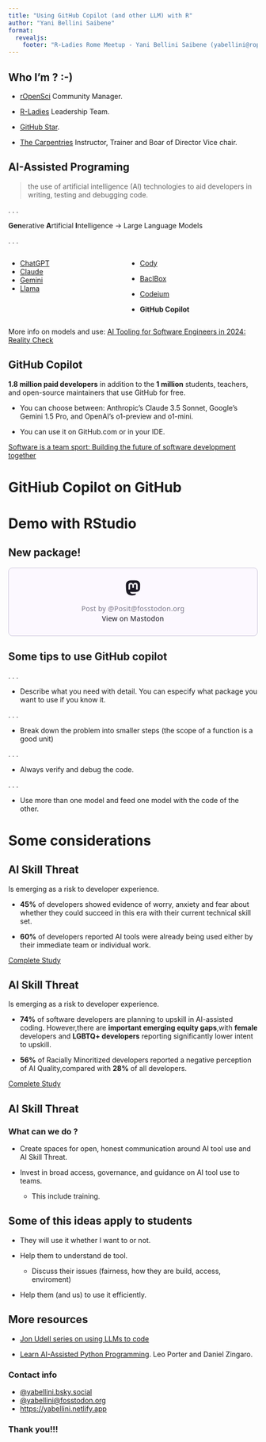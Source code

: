 ```yaml
---
title: "Using GitHub Copilot (and other LLM) with R"
author: "Yani Bellini Saibene"
format: 
  revealjs:
    footer: "R-Ladies Rome Meetup - Yani Bellini Saibene (yabellini@ropensci.org)"
---
```


## Who I'm ? :-) 

* [rOpenSci](https://rladies.org) Community Manager.

* [R-Ladies](https://rladies.org) Leadership Team.

* [GitHub Star](https://stars.github.com/profiles/yabellini/).

* [The Carpentries](https://carpentries.org) Instructor, Trainer and Boar of Director Vice chair. 


## AI-Assisted Programing

> the use of artificial intelligence (AI) technologies to aid developers in writing, testing and debugging code.

. . .

**Gen**erative **A**rtificial **I**ntelligence -> Large Language Models

. . .


:::: {.columns}
::: {.column} 

* [ChatGPT](https://chatgpt.com)
* [Claude](https://claude.ai/)
* [Gemini](https://gemini.google.com/)
* [Llama](https://www.llama.com)

:::

::: {.column} 

* [Cody](https://sourcegraph.com/cody)
* [BaclBox](https://www.blackbox.ai/)
* [Codeium](https://codeium.com/)

* **GitHub Copilot**

:::
:::


::: footer

More info on models and use: [AI Tooling for Software Engineers in 2024: Reality Check](https://newsletter.pragmaticengineer.com/p/ai-tooling-2024)

:::

## GitHub Copilot

**1.8 million paid developers** in addition to the **1 million** students, teachers, and open-source maintainers that use GitHub for free.

* You can choose between: Anthropic’s Claude 3.5 Sonnet, Google’s Gemini 1.5 Pro, and OpenAI’s o1-preview and o1-mini.

* You can use it on GitHub.com or in your IDE. 

::: footer

[Software is a team sport: Building the future of software development together](https://github.blog/news-insights/company-news/software-is-a-team-sport-building-the-future-of-software-development-together/)

:::

# GitHiub Copilot on GitHub

# Demo with RStudio

## New package!

<blockquote class="mastodon-embed" data-embed-url="https://fosstodon.org/@Posit/113629139509654945/embed" style="background: #FCF8FF; border-radius: 8px; border: 1px solid #C9C4DA; margin: 0; max-width: 540px; min-width: 270px; overflow: hidden; padding: 0;"> <a href="https://fosstodon.org/@Posit/113629139509654945" target="_blank" style="align-items: center; color: #1C1A25; display: flex; flex-direction: column; font-family: system-ui, -apple-system, BlinkMacSystemFont, 'Segoe UI', Oxygen, Ubuntu, Cantarell, 'Fira Sans', 'Droid Sans', 'Helvetica Neue', Roboto, sans-serif; font-size: 14px; justify-content: center; letter-spacing: 0.25px; line-height: 20px; padding: 24px; text-decoration: none;"> <svg xmlns="http://www.w3.org/2000/svg" xmlns:xlink="http://www.w3.org/1999/xlink" width="32" height="32" viewBox="0 0 79 75"><path d="M74.7135 16.6043C73.6199 8.54587 66.5351 2.19527 58.1366 0.964691C56.7196 0.756754 51.351 0 38.9148 0H38.822C26.3824 0 23.7135 0.756754 22.2966 0.964691C14.1319 2.16118 6.67571 7.86752 4.86669 16.0214C3.99657 20.0369 3.90371 24.4888 4.06535 28.5726C4.29578 34.4289 4.34049 40.275 4.877 46.1075C5.24791 49.9817 5.89495 53.8251 6.81328 57.6088C8.53288 64.5968 15.4938 70.4122 22.3138 72.7848C29.6155 75.259 37.468 75.6697 44.9919 73.971C45.8196 73.7801 46.6381 73.5586 47.4475 73.3063C49.2737 72.7302 51.4164 72.086 52.9915 70.9542C53.0131 70.9384 53.0308 70.9178 53.0433 70.8942C53.0558 70.8706 53.0628 70.8445 53.0637 70.8179V65.1661C53.0634 65.1412 53.0574 65.1167 53.0462 65.0944C53.035 65.0721 53.0189 65.0525 52.9992 65.0371C52.9794 65.0218 52.9564 65.011 52.9318 65.0056C52.9073 65.0002 52.8819 65.0003 52.8574 65.0059C48.0369 66.1472 43.0971 66.7193 38.141 66.7103C29.6118 66.7103 27.3178 62.6981 26.6609 61.0278C26.1329 59.5842 25.7976 58.0784 25.6636 56.5486C25.6622 56.5229 25.667 56.4973 25.6775 56.4738C25.688 56.4502 25.7039 56.4295 25.724 56.4132C25.7441 56.397 25.7678 56.3856 25.7931 56.3801C25.8185 56.3746 25.8448 56.3751 25.8699 56.3816C30.6101 57.5151 35.4693 58.0873 40.3455 58.086C41.5183 58.086 42.6876 58.086 43.8604 58.0553C48.7647 57.919 53.9339 57.6701 58.7591 56.7361C58.8794 56.7123 58.9998 56.6918 59.103 56.6611C66.7139 55.2124 73.9569 50.665 74.6929 39.1501C74.7204 38.6967 74.7892 34.4016 74.7892 33.9312C74.7926 32.3325 75.3085 22.5901 74.7135 16.6043ZM62.9996 45.3371H54.9966V25.9069C54.9966 21.8163 53.277 19.7302 49.7793 19.7302C45.9343 19.7302 44.0083 22.1981 44.0083 27.0727V37.7082H36.0534V27.0727C36.0534 22.1981 34.124 19.7302 30.279 19.7302C26.8019 19.7302 25.0651 21.8163 25.0617 25.9069V45.3371H17.0656V25.3172C17.0656 21.2266 18.1191 17.9769 20.2262 15.568C22.3998 13.1648 25.2509 11.9308 28.7898 11.9308C32.8859 11.9308 35.9812 13.492 38.0447 16.6111L40.036 19.9245L42.0308 16.6111C44.0943 13.492 47.1896 11.9308 51.2788 11.9308C54.8143 11.9308 57.6654 13.1648 59.8459 15.568C61.9529 17.9746 63.0065 21.2243 63.0065 25.3172L62.9996 45.3371Z" fill="currentColor"/></svg> <div style="color: #787588; margin-top: 16px;">Post by @Posit@fosstodon.org</div> <div style="font-weight: 500;">View on Mastodon</div> </a> </blockquote> <script data-allowed-prefixes="https://fosstodon.org/" async src="https://fosstodon.org/embed.js"></script>

## Some tips to use GitHub copilot

. . .

* Describe what you need with detail. You can especify what package you want to use if you know it. 

. . .

* Break down the problem into smaller steps (the scope of a function is a good unit)

. . .

* Always verify and debug the code.

. . .

* Use more than one model and feed one model with the code of the other.


# Some considerations

## AI Skill Threat

Is emerging as a risk to developer experience.

* **45%** of developers showed evidence of worry, anxiety and fear about whether they could succeed in this era with their current technical skill set.

* **60%** of developers reported AI tools were already being used either by their immediate team or individual work.


::: footer

[Complete Study](https://osf.io/preprints/psyarxiv/2gej5)

:::

## AI Skill Threat

Is emerging as a risk to developer experience.

* **74%** of software developers are planning to upskill in AI-assisted coding. However,there are **important emerging equity gaps**,with **female** developers and **LGBTQ+ developers** reporting significantly lower intent to upskill.

* **56%** of Racially Minoritized developers reported a negative perception of AI Quality,compared with **28%** of all developers.

::: footer

[Complete Study](https://osf.io/preprints/psyarxiv/2gej5)

:::

## AI Skill Threat

### What can we do ?

* Create spaces for open, honest communication around AI tool use and AI Skill Threat.

* Invest in broad access, governance, and guidance on AI tool use to teams.

  * This include training.


## Some of this ideas apply to students

* They will use it whether I want to or not. 

* Help them to understand de tool.
  
  * Discuss their issues (fairness, how they are build, access, enviroment)

* Help them (and us) to use it efficiently. 


## More resources

* [Jon Udell series on using LLMs to code](https://blog.jonudell.net/2024/01/14/7-guiding-principles-for-working-with-llms/)

* [Learn AI-Assisted Python Programming](https://www.manning.com/books/learn-ai-assisted-python-programming). Leo Porter and Daniel Zingaro.

### Contact info
* [@yabellini.bsky.social](https://bsky.app/profile/yabellini.bsky.social)
* [@yabellini@fosstodon.org](https://fosstodon.org/@yabellini)
* [https://yabellini.netlify.app](https://yabellini.netlify.app)

### Thank you!!!